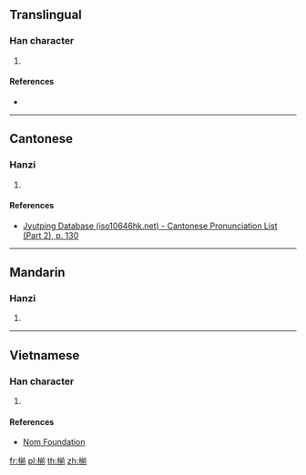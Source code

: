 ==Translingual==

===Han character===
{{Han char|rn=75|rad=木|as=09|sn=13|four=|canj=DTBN|ids=⿰木前}}

# {{defn|Han|sort=木09}}

====References====
* {{Han ref|kx=0538.060|dkj=15088|dj=0925.190|hdz=21255.040|uh=693E|ud=26942}}

----

==Cantonese==

===Hanzi===
{{yue-hanzi|jyut=[[zin1]]|y=jin1}}

# {{defn|lang=yue|sort=木09}}

====References====
* [http://www.iso10646hk.net/jp/document/download.jsp Jyutping Database (iso10646hk.net) - Cantonese Pronunciation List (Part 2), p. 130]

----

==Mandarin==

===Hanzi===
{{cmn-hanzi|pin=[[jiān]] ([[jian1]]), [[zhàn]] ([[zhan4]])|wg=chien<sup>1</sup>, chan<sup>4</sup>}}

# {{defn|lang=cmn|sort=木09}}

----

==Vietnamese==

===Han character===
{{vi-readings|rs=木09|hanviet=tiên}}

# {{defn|lang=vi|sort=木09}}

====References====
* [http://nomfoundation.org/common/nom_details.php?codepoint=693e Nom Foundation]

[[fr:椾]]
[[pl:椾]]
[[th:椾]]
[[zh:椾]]